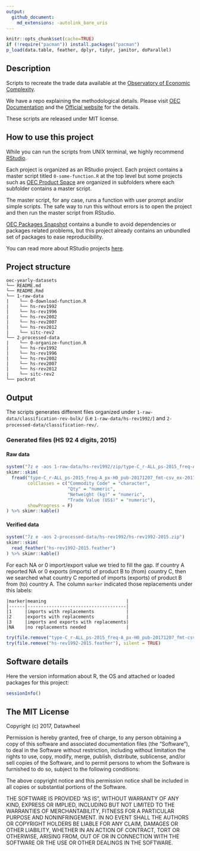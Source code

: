 ```yaml
---
output: 
  github_document:
    md_extensions: -autolink_bare_uris
---
```


<!-- README.md is generated from README.Rmd. Please edit that file -->

```r
knitr::opts_chunk$set(cache=TRUE)
if (!require("pacman")) install.packages("pacman")
p_load(data.table, feather, dplyr, tidyr, janitor, doParallel)
```

## Description

Scripts to recreate the trade data available at the [Observatory of Economic Complexity](http://atlas.media.mit.edu/en/). 

We have a repo explaining the methodological details. Please visit [OEC Documentation](https://observatory-economic-complexity.github.io/oec-documentation/) and the [Official website](http://atlas.media.mit.edu/en/) for the details. 

These scripts are released under MIT license.

## How to use this project

While you can run the scripts from UNIX terminal, we highly recommend [RStudio](https://www.rstudio.com/).

Each project is organized as an RStudio project. Each project contains a master script titled `0-some-function.R` at the top level but some projects such as [OEC Product Space](https://github.com/observatory-economic-complexity/oec-product-space) are organized in subfolders where each subfolder contains a master script.

The master script, for any case, runs a function with user prompt and/or simple scripts. The safe way to run this without errors is to open the project and then run the master script from RStudio.

[OEC Packages Snapshot](https://github.com/observatory-economic-complexity/oec-packages-snapshot) contains a bundle to avoid dependencies or packages related problems, but this project already contains an unbundled set of packages to ease reproducibility.

You can read more about RStudio projects [here](https://support.rstudio.com/hc/en-us/articles/200526207-Using-Projects).

## Project structure

```
oec-yearly-datasets
└── README.md
└── README.Rmd
└── 1-raw-data
|    └── 0-download-function.R
|    └── hs-rev1992
|    └── hs-rev1996
|    └── hs-rev2002
|    └── hs-rev2007
|    └── hs-rev2012
|    └── sitc-rev2
└── 2-processed-data
|    └── 0-organize-function.R
|    └── hs-rev1992
|    └── hs-rev1996
|    └── hs-rev2002
|    └── hs-rev2007
|    └── hs-rev2012
|    └── sitc-rev2
└── packrat
```

## Output

The scripts generates different files organized under `1-raw-data/classification-rev-bulk/` (i.e `1-raw-data/hs-rev1992/`) and `2-processed-data/classification-rev/`.

### Generated files (HS 92 4 digits, 2015)

#### Raw data

```r
system("7z e -aos 1-raw-data/hs-rev1992/zip/type-C_r-ALL_ps-2015_freq-A_px-H0_pub-20171207_fmt-csv_ex-20171228.zip")
skimr::skim(
  fread("type-C_r-ALL_ps-2015_freq-A_px-H0_pub-20171207_fmt-csv_ex-20171228.csv",
        colClasses = c("Commodity Code" = "character",
                       "Qty" = "numeric",
                       "Netweight (kg)" = "numeric",
                       "Trade Value (US$)" = "numeric"),
        showProgress = F)
) %>% skimr::kable()
```

#### Verified data

```r
system("7z e -aos 2-processed-data/hs-rev1992/hs-rev1992-2015.zip")
skimr::skim(
  read_feather("hs-rev1992-2015.feather")
) %>% skimr::kable()
```

For each NA or 0 import/export value we tried to fill the gap. If country A reported NA or 0 exports (imports) of product B to (from) country C, then we searched what country C reported of imports (exports) of product B from (to) country A. The column `marker` indicated those replacements under this labels:

```
|marker|meaning                              |
|------|-------------------------------------|
|1     |imports with replacements            |
|2     |exports with replacements            |
|3     |imports and exports with replacements|
|NA    |no replacements needed               |
```

```r
try(file.remove("type-C_r-ALL_ps-2015_freq-A_px-H0_pub-20171207_fmt-csv_ex-20171228.csv"), silent = TRUE)
try(file.remove("hs-rev1992-2015.feather"), silent = TRUE)
```


## Software details

Here the version information about R, the OS and attached or loaded packages for this project:

```r
sessionInfo()
```

## The MIT License

Copyright (c) 2017, Datawheel

Permission is hereby granted, free of charge, to any person obtaining
a copy of this software and associated documentation files (the
"Software"), to deal in the Software without restriction, including
without limitation the rights to use, copy, modify, merge, publish,
distribute, sublicense, and/or sell copies of the Software, and to
permit persons to whom the Software is furnished to do so, subject to
the following conditions:

The above copyright notice and this permission notice shall be
included in all copies or substantial portions of the Software.

THE SOFTWARE IS PROVIDED "AS IS", WITHOUT WARRANTY OF ANY KIND,
EXPRESS OR IMPLIED, INCLUDING BUT NOT LIMITED TO THE WARRANTIES OF
MERCHANTABILITY, FITNESS FOR A PARTICULAR PURPOSE AND
NONINFRINGEMENT. IN NO EVENT SHALL THE AUTHORS OR COPYRIGHT HOLDERS BE
LIABLE FOR ANY CLAIM, DAMAGES OR OTHER LIABILITY, WHETHER IN AN ACTION
OF CONTRACT, TORT OR OTHERWISE, ARISING FROM, OUT OF OR IN CONNECTION
WITH THE SOFTWARE OR THE USE OR OTHER DEALINGS IN THE SOFTWARE.

